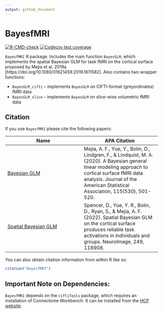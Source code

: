 ```yaml
---
output: github_document
---
```


<!-- README.md is generated from README.Rmd. Please edit that file -->

# BayesfMRI

<!-- badges: start -->
[![R-CMD-check](https://github.com/mandymejia/BayesfMRI/workflows/R-CMD-check/badge.svg)](https://github.com/mandymejia/BayesfMRI/actions)
[![Codecov test coverage](https://codecov.io/gh/mandymejia/BayesfMRI/branch/master/graph/badge.svg)](https://app.codecov.io/gh/mandymejia/BayesfMRI?branch=master)
<!-- badges: end -->

`BayesfMRI` R package. Includes the main function `BayesGLM`, which implements the spatial Bayesian GLM for task fMRI on the cortical surface proposed by Mejia et al. 2019a [https://doi.org/10.1080/01621459.2019.1611582].  Also contains two wrapper functions:

* `BayesGLM_cifti` – implements `BayesGLM` on CIFTI-format (greyordinates) fMRI data
* `BayesGLM_slice` - implements `BayesGLM` on slice-wise volumetric fMRI data

## Citation

If you use `BayesfMRI` please cite the following papers:


| Name | APA Citation |
| -------------  | ------------- |
| [Bayesian GLM](https://doi.org/10.1080/01621459.2019.1611582) | Mejia, A. F., Yue, Y., Bolin, D., Lindgren, F., & Lindquist, M. A. (2020). A Bayesian general linear modeling approach to cortical surface fMRI data analysis. Journal of the American Statistical Association, 115(530), 501-520. | 
| [Spatial Bayesian GLM](https://doi.org/10.1016/j.neuroimage.2022.118908) | Spencer, D., Yue, Y. R., Bolin, D., Ryan, S., & Mejia, A. F. (2022). Spatial Bayesian GLM on the cortical surface produces reliable task activations in individuals and groups. NeuroImage, 249, 118908. | 

You can also obtain citation information from within R like so:

``` r
citation("BayesfMRI")
```

## Important Note on Dependencies:

`BayesfMRI` depends on the `ciftiTools` package, which requires an installation of Connectome Workbench.  It can be installed from the [HCP website](https://www.humanconnectome.org/software/get-connectome-workbench).

<!-- The INLA package is required, which, due to a CRAN policy, will not be installed automatically. You can obtain it by running `install.packages("INLA", repos=c(getOption("repos"), INLA="https://inla.r-inla-download.org/R/stable"), dep=FALSE)`.  The default R-INLA binaries are built on Ubuntu1604. Instructions on how to obtain binaries for other Linux builds are available at https://www.r-inla.org/events/alternativelinuxbuilds.  **Note: INLA must be installed before installing `BayesfMRI`.**

An INLA-PARDISO license is also required for computational efficiency.  To obtain an INLA-PARDISO license, run `inla.pardiso()` in R after running `library(INLA)`. Once you obtain a license, point to it using `INLA::inla.setOption(pardiso.license = "pardiso.lic")` followed by `INLA::inla.pardiso.check()` to ensure that PARDISO is successfully installed and running. -->
